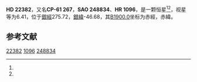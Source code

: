 {{Starbox begin
| name = HD 22382
}}
{{Starbox observe
| epoch = [[J2000.0|J2000.0]]
| constell = {{星座名待查}}<ref name=SIMBAD>{{cite web
 | url=http://simbad.u-strasbg.fr/simbad/sim-id?Ident=HR+1096
 | title=Pulsating variable Star
 | publisher=Centre de Données astronomiques de Strasbourg
 | work=SIMBAD
 | accessdate=2012-07-13
 | archive-date=2016-03-18
 | archive-url=https://web.archive.org/web/20160318235105/http://simbad.u-strasbg.fr/simbad/sim-id?Ident=HR+1096
 }}</ref><ref name=DATA>{{cite web
 | url=http://vizier.u-strasbg.fr/viz-bin/VizieR-5?-out.add=.&-source=5050&-corr=PK=HR&-out.max=9999&HR=1096
 | title=VizieR Detailed Page
 | accessdate=2012-07-13
 | archive-date=2016-03-04
 | archive-url=https://web.archive.org/web/20160304204243/http://vizier.u-strasbg.fr/viz-bin/VizieR-5?-out.add=.&-source=5050&-corr=PK=HR&-out.max=9999&HR=1096
 }}</ref>
| 星官 = 
| ra = {{RA|3|32|51.6}}<ref name=SIMBAD /><ref name=DATA />
| dec = {{DEC|-61|1|1}}<ref name=SIMBAD /><ref name=DATA />
| appmag_v = 6.41<ref name=SIMBAD /><ref name=DATA />
}}
{{Starbox character
| class = K0III<ref name=SIMBAD /><ref name=DATA />
| b-v = 1.04<ref name=SIMBAD /><ref name=DATA />
| u-b = 0.91<ref name=SIMBAD /><ref name=DATA />
| r-i = <ref name=SIMBAD /><ref name=DATA />
| variable = 
}}
{{Starbox astrometry
| radial_v = 0.91
| prop_mo_ra = 31
| parallax = 
| p_error = 
}}
{{Starbox catalog
| names =CP-61 267，[[SAO星表|SAO]] 248834，[[HD星表|HD]] 22382，[[HR星表|HR]] 1096}}
{{Starbox reference |Simbad=HR+1096}}
{{Starbox end}}

'''HD 22382'''，又名'''CP-61 267'''，'''SAO 248834'''、'''HR 1096'''，是一颗恒星<ref name=SIMBAD /><ref name=DATA />，视星等为6.41，位于[[銀道座標系|銀經]]275.72，[[銀道座標系|銀緯]]-46.68，其[[B1900.0|B1900.0]]坐标为赤經{{RA|3|30|57.1}}，赤緯{{DEC|-61|-46.68|13}}。

== 参考文献 ==
{{reflist}}

{{star-stub}}

[[Category:HD和HDE天體|22382]]
[[Category:HR天體|1096]]
[[Category:SAO天體|248834]]